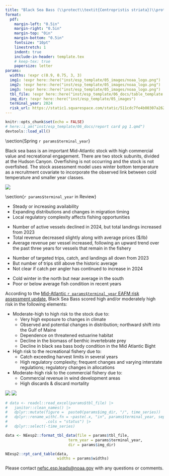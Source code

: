```yaml
---
title: "Black Sea Bass (\\protect\\textit{Centropristis striata})\\protect\\newline Ecosystem & Socioeconomic Profile Report Card"
format: 
  pdf:
    margin-left: "0.5in"
    margin-right: "0.5in"
    margin-top: "0in"
    margin-bottom: "0.5in"
    fontsize: "10pt"
    linestretch: 1
    indent: true
    include-in-header: template.tex    
    # keep-tex: true
    papersize: letter
params:
  widths: !expr c(0.9, 0.75, 3, 3)
  img1: !expr here::here("inst/esp_template/05_images/noaa_logo.png")
  img2: !expr here::here("inst/esp_template/05_images/noaa_logo.png")
  img3: !expr here::here("inst/esp_template/05_images/noaa_logo.png")
  tbl_file: !expr here::here("inst/esp_template/06_docs/table_template.xlsx")
  img_dir: !expr here::here("inst/esp_template/05_images")
  terminal_year: 2024
  risk_url: https://static1.squarespace.com/static/511cdc7fe4b00307a2628ac6/t/6747560a3cf66936045e5547/1732728332670/05_EAFM+Risk+Assessment.pdf
---
```

```r
knitr::opts_chunk$set(echo = FALSE)
# here::i_am("inst/esp_template/06_docs/report card pg 1.qmd")
devtools::load_all()
``` 
\backgroundsetup{
  scale=1,
  angle=0,
  opacity=0,
  contents={\includegraphics[width=\paperwidth,height=\paperheight]{bg_pg1.jpg}}
 }
\BgThispage

<!-- trying to overlay a fish image in the upper right -- not working -->
<!-- \begin{wrapfigure}{r}{0.2\textwidth} -->
<!--   \includegraphics[width=.3\linewidth]{noaa_logo.png} -->
<!-- \end{wrapfigure} -->

\vspace{-2.5cm}

\section{Spring `r params$terminal_year`}

Black sea bass is an important Mid-Atlantic stock with high commercial value and recreational engagement. There are two stock subunits, divided at the Hudson Canyon. Overfishing is not occurring and the stock is not overfished. The stock assessment model uses winter bottom temperature as a recruitment covariate to incorporate the observed link between cold temperature and smaller year classes.

:::: {layout="[ [0.4, 0.025, 0.575], [1], [0.575, 0.025, 0.4]] "}

::: {}
<!-- \begin{frame} -->
![](`r params$img1`)
<!-- \end{frame} -->
:::

::: {}
\hfill
:::

::: {}
\section{`r params$terminal_year` in Review}

\subsection{Fishing Community Observations}
- Steady or increasing availability 
- Expanding distributions and changes in migration timing
- Local regulatory complexity affects fishing opportunities

\subsection{Commercial Fishery}
- Number of active vessels declined in 2024, but total landings increased from 2023 
- Total revenue decreased slightly along with average prices ($/lb)
- Average revenue per vessel increased, following an upward trend over the past three years for vessels that remain in the fishery

\subsection{Recreational Fishery}
- Number of targeted trips, catch, and landings all down from 2023
- But number of trips still above the historic average 
- Not clear if catch per angler has continued to increase in 2024

\subsection{Ecosystem}
- Cold winter in the north but near average in the south
- Poor or below average fish condition in recent years
:::

::: {}
\vspace{0.5cm}
\section{Key Points from the Mid-Atlantic Risk Assessment}
:::

::: {}
\vspace{-3cm}

\raggedright
<!-- maybe this is being centered because it's the only section without a header? -->
According to the [Mid-Atlantic `r params$terminal_year` EAFM risk assessment update](`r params$risk_url`), Black Sea Bass scored high and/or moderately high risk in the following elements:

- Moderate-high to high risk to the stock due to:
  - Very high exposure to changes in climate 
  - Observed and potential changes in distribution; northward shift into the Gulf of Maine
  - Dependence on threatened estuarine habitat
  - Decline in the biomass of benthic invertebrate prey 
  - Decline in black sea bass body condition in the Mid Atlantic Bight
- High risk to the recreational fishery due to:
  - Catch exceeding harvest limits in several years
  - High regulatory complexity; frequent changes and varying interstate regulations; regulatory changes in allocations
- Moderate-high risk to the commercial fishery due to:
  - Commercial revenue in wind development areas 
  - High discards & discard mortality

:::

::: {}
\hfill
:::

::: {}
![](`r params$img2`)
![](`r params$img3`)
:::

::::

\newpage

\backgroundsetup{
  contents={\includegraphics[width=\paperwidth,height=\paperheight]{bg_pg2.jpg}}
  }
\BgThispage
<!-- not sure why this doesn't work -->

\newgeometry{top=0.25in, left=0.25in, right=0.25in, bottom=0.25in}

```r
# data <- readxl::read_excel(params$tbl_file) |>
#   janitor::clean_names() |>
#   dplyr::mutate(figure =  paste0(params$img_dir, "/", time_series)) |>
#   dplyr::rename_with(.fn = ~paste(.x, "in", params$terminal_year, sep = "_"),
#                 .cols = "status") |>
#   dplyr::select(-time_series)

data <- NEesp2::format_tbl_data(file = params$tbl_file,
                            term_year = params$terminal_year,
                            dir = params$img_dir)
```

::: {}
```r
NEesp2::rpt_card_table(data,
                       widths = params$widths)
```

\centering
Please contact [nefsc.esp.leads@noaa.gov](nefsc.esp.leads@noaa.gov) with any questions or comments.
:::
